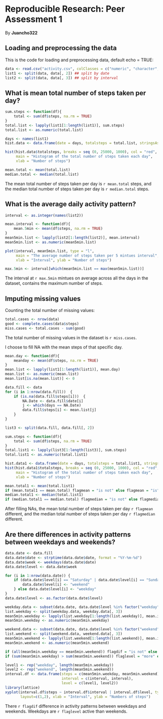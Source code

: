 # Reproducible Research: Peer Assessment 1

By **Juancho322**

## Loading and preprocessing the data

This is the code for loading and preprocessing data, default echo = TRUE:
```r
data <- read.csv("activity.csv", colClasses = c("numeric", "character", "numeric"))
list1 <- split(data, data[, 2]) ## split by date
list2 <- split(data, data[, 3]) ## split by interval
```


## What is mean total number of steps taken per day?

```r
sum.steps <- function(df){
    total <- sum(df$steps, na.rm = TRUE)
}
total.list <- lapply(list1[1:length(list1)], sum.steps)
total.list <- as.numeric(total.list)

days <- names(list1)
hist.data <- data.frame(date = days, totalsteps = total.list, stringsAsFactors = FALSE)

hist(hist.data$totalsteps, breaks = seq (0, 25000, 1000), col = "red", 
     main = "Histogram of the total number of steps taken each day", 
     xlab = "Number of steps")
```
```r
mean.total <- mean(total.list)
median.total <- median(total.list)
```
The mean total number of steps taken per day is `r mean.total` steps, and the median total number of steps taken per day is `r median.total` steps.


## What is the average daily activity pattern?

```r
interval <- as.integer(names(list2))

mean.interval <- function(df){
    mean.5min <- mean(df$steps, na.rm = TRUE)
}
mean5min.list <- lapply(list2[1:length(list2)], mean.interval)
mean5min.list <- as.numeric(mean5min.list)

plot(interval, mean5min.list, type = "l", 
     main = "The average number of steps taken per 5 mintues interval", 
     xlab = "Interval", ylab = "Number of steps")
```
```r
max.5min <- interval[which(mean5min.list == max(mean5min.list))]
```
The interval at `r max.5min` mintues on average across all the days in the dataset, contains the maximum number of steps.

## Imputing missing values

Counting the total number of missing values:
```r
total.cases <- nrow(data)
good <- complete.cases(data$steps)
miss.cases <- total.cases - sum(good)
```
The total number of missing values in the dataset is `r miss.cases`.

I choose to fill NA with the mean steps of that specific day.
```r
mean.day <- function(df){
    meanday <- mean(df$steps, na.rm = TRUE)
}
mean.list <- lapply(list1[1:length(list1)], mean.day)
mean.list <- as.numeric(mean.list)
mean.list[is.na(mean.list)] <- 0

data.fill <- data
for (i in 1:nrow(data.fill))  {
    if (is.na(data.fill$steps[i]))  {
        NA.Date <- data.fill$date[i]
        j <- which(days == NA.Date)
        data.fill$steps[i] <- mean.list[j]
    }
}
```

```r
list3 <- split(data.fill, data.fill[, 2])

sum.steps <- function(df){
    total <- sum(df$steps, na.rm = TRUE)
}
total.list1 <- lapply(list3[1:length(list3)], sum.steps)
total.list1 <- as.numeric(total.list1)

hist.data1 <- data.frame(date = days, totalsteps = total.list1, stringsAsFactors = FALSE)
hist(hist.data1$totalsteps, breaks = seq (0, 25000, 1000), col = "red", 
     main = "Histogram of the total number of steps taken each day", 
     xlab = "Number of steps")

mean.total1 <- mean(total.list1)
if (mean.total1 == mean.total) flagmean = "is not" else flagmean = "is"
median.total1 <- median(total.list1)
if (median.total1 == median.total) flagmedian = "is not" else flagmedian = "is"
```
After filling NAs, the mean total number of steps taken per day `r flagmean` different, and the median total number of steps taken per day `r flagmedian` different.

## Are there differences in activity patterns between weekdays and weekends?

```r
data.date <- data.fill
data.date$date <- strptime(data.date$date, format = "%Y-%m-%d")
data.date$week <- weekdays(data.date$date)
data.date$level <- data.date$week

for (i in 1:nrow(data.date)) {
    if (data.date$level[i] == "Saturday" | data.date$level[i] == "Sunday" ) {
        data.date$level[i] <- "weekend"
    } else data.date$level[i] <- "weekday"
}
data.date$level <- as.factor(data.date$level)

weekday.data <- subset(data.date, data.date$level %in% factor("weekday"))
list.weekday <- split(weekday.data, weekday.data[, 3])
mean5min.weekday <- lapply(list.weekday[1:length(list.weekday)], mean.interval)
mean5min.weekday <- as.numeric(mean5min.weekday)

weekend.data <- subset(data.date, data.date$level %in% factor("weekend"))
list.weekend <- split(weekend.data, weekend.data[, 3])
mean5min.weekend <- lapply(list.weekend[1:length(list.weekend)], mean.interval)
mean5min.weekend <- as.numeric(mean5min.weekend)

if (all(mean5min.weekday == mean5min.weekend)) flagdif = "is not" else flagdif = "is"
if (sum(mean5min.weekday) > sum(mean5min.weekend)) flaglevel = "more" else flaglevel = "less"

level1 <- rep("weekday", length(mean5min.weekday))
level2 <- rep("weekend", length(mean5min.weekend))
interval.df <- data.frame(steps = c(mean5min.weekday, mean5min.weekend), 
                          interval = c(interval, interval), 
                          level = c(level1, level2))
library(lattice)
xyplot(interval.df$steps ~ interval.df$interval | interval.df$level, type = "l",
       layout=c(1,2), xlab = "Interval", ylab = "Numbers of steps")
```
There `r flagdif` difference in activity patterns between weekdays and weekends. Weekdays are `r flaglevel` active than weekends.
